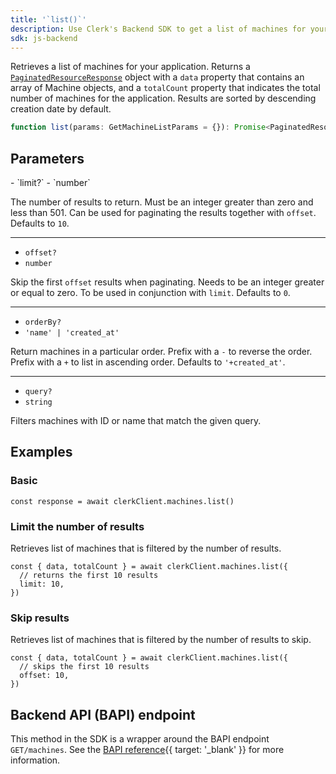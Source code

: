 ```yaml
---
title: '`list()`'
description: Use Clerk's Backend SDK to get a list of machines for your application.
sdk: js-backend
---
```


Retrieves a list of machines for your application. Returns a [`PaginatedResourceResponse`](/docs/references/backend/types/paginated-resource-response) object with a `data` property that contains an array of Machine objects, and a `totalCount` property that indicates the total number of machines for the application. Results are sorted by descending creation date by default.

```ts
function list(params: GetMachineListParams = {}): Promise<PaginatedResourceResponse<Machine[]>>
```

## Parameters

<Properties>
  - `limit?`
  - `number`

  The number of results to return. Must be an integer greater than zero and less than 501. Can be used for paginating the results together with `offset`. Defaults to `10`.

  ---

  - `offset?`
  - `number`

  Skip the first `offset` results when paginating. Needs to be an integer greater or equal to zero. To be used in conjunction with `limit`. Defaults to `0`.

  ---

  - `orderBy?`
  - `'name' | 'created_at'`

  Return machines in a particular order. Prefix with a `-` to reverse the order. Prefix with a `+` to list in ascending order. Defaults to `'+created_at'`.

  ---

  - `query?`
  - `string`

  Filters machines with ID or name that match the given query.
</Properties>

## Examples

<Include src="_partials/backend/usage" />

### Basic

```tsx
const response = await clerkClient.machines.list()
```

### Limit the number of results

Retrieves list of machines that is filtered by the number of results.

```tsx
const { data, totalCount } = await clerkClient.machines.list({
  // returns the first 10 results
  limit: 10,
})
```

### Skip results

Retrieves list of machines that is filtered by the number of results to skip.

```tsx
const { data, totalCount } = await clerkClient.machines.list({
  // skips the first 10 results
  offset: 10,
})
```

## Backend API (BAPI) endpoint

This method in the SDK is a wrapper around the BAPI endpoint `GET/machines`. See the [BAPI reference](/docs/reference/backend-api/tag/machines/get/machines){{ target: '_blank' }} for more information.
